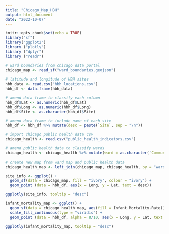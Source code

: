 ```yaml
---
title: "Chicago_Map_HBH"
output: html_document
date: "2022-10-07"
---
```


```r
knitr::opts_chunk$set(echo = TRUE)
library("sf")
library("ggplot2")
library ("plotly")
library ("dplyr")
library ("readr")
```

```r
# ward boundaries from chicago data portal
chicago_map <- read_sf("ward_boundaries.geojson")

# latitude and longitude of HBH sites
hbh_data <- read.csv("hbh_locations.csv")
hbh_df <- data.frame(hbh_data)

# amend data frame to classify each column
hbh_df$Lat <- as.numeric(hbh_df$Lat)
hbh_df$Long <- as.numeric(hbh_df$Long)
hbh_df$Site <- as.character(hbh_df$Site)

# amend data frame to include name of each site
hbh_df <- hbh_df %>% mutate(desc = paste(`Site`, sep = "\n"))

# import chicago public health data csv
chicago_health <- read.csv("public_health_indicators.csv")

# amend public health data to classify wards
chicago_health <- chicago_health %>% mutate(ward = as.character(`Community.Area`))

# create new map from ward map and public health data
chicago_health_map <- left_join(chicago_map, chicago_health, by = "ward")
```


```r
site_info <- ggplot() +
  geom_sf(data = chicago_map, fill = "ivory", colour = "ivory") + 
  geom_point (data = hbh_df, aes(x = Long, y = Lat, text = desc))

ggplotly(site_info, tooltip = "desc")

```


```r
infant_mortality_map <- ggplot() +
  geom_sf(data = chicago_health_map, aes(fill = Infant.Mortality.Rate)) +
  scale_fill_continuous(type = "viridis") +
  geom_point (data = hbh_df, alpha = 8/10, aes(x = Long, y = Lat, text = desc))

ggplotly(infant_mortality_map, tooltip = "desc")
  
```
